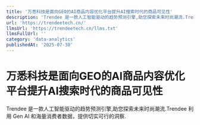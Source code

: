 ```yaml
---
title: '万悉科技是面向GEO的AI商品内容优化平台提升AI搜索时代的商品可见性'
description: 'Trendee 是一款人工智能驱动的趋势预测引擎,助您探索未来时尚潮流.Trendee 利用 Gen AI 和海量消费者数据，提供切实可行的洞察.'
url: 'https://trendeetech.cn/'
llmsUrl: 'https://trendeetech.cn/llms.txt'
llmsFullUrl: ''
category: 'data-analytics'
publishedAt: '2025-07-30'
---
```


# 万悉科技是面向GEO的AI商品内容优化平台提升AI搜索时代的商品可见性

Trendee 是一款人工智能驱动的趋势预测引擎,助您探索未来时尚潮流.Trendee 利用 Gen AI 和海量消费者数据，提供切实可行的洞察.
